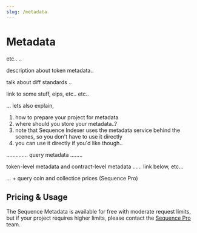 ```yaml
---
slug: /metadata
---
```


# Metadata


etc..
..

description about token metadata..

talk about diff standards ..

link to some stuff, eips, etc.. etc..

... lets also explain, 

1. how to prepare your project for metadata
2. where should you store your metadata..?
3. note that Sequence Indexer uses the metadata service behind the scenes, so you don't have to use it directly
4. you can use it directly if you'd like though..

.............. query metadata ........

token-level metadata and contract-level metadata ...... link below, etc...


... + query coin and collectice prices (Sequence Pro)


## Pricing & Usage

The Sequence Metadata is available for free with moderate request limits, but if your project
requires higher limits, please contact the [Sequence Pro](https://pro.sequence.xyz) team.

